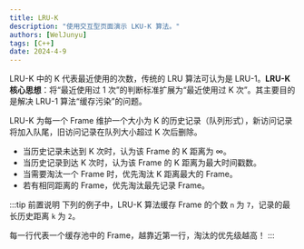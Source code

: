 ```yaml
---
title: LRU-K
description: "使用交互型页面演示 LKU-K 算法。"
authors: [WelJunyu]
tags: [C++]
date: 2024-4-9
---
```


LRU-K 中的 K 代表最近使用的次数，传统的 LRU 算法可认为是 LRU-1。**LRU-K 核心思想**：将“最近使用过 1 次”的判断标准扩展为“最近使用过 K 次”。其主要目的是解决 LRU-1 算法“缓存污染”的问题。

<!--truncate-->

LRU-K 为每一个 Frame 维护一个大小为 K 的历史记录（队列形式），新访问记录将加入队尾，旧访问记录在队列大小超过 K 次后删除。
- 当历史记录未达到 K 次时，认为该 Frame 的 K 距离为 $\infty$。
- 当历史记录到达 K 次时，认为该 Frame 的 K 距离为最大时间戳数。
- 当需要淘汰一个 Frame 时，优先淘汰 K 距离最大的 Frame。
- 若有相同距离的 Frame，优先淘汰最先记录 Frame。


:::tip 前置说明
下列的例子中，LRU-K 算法缓存 Frame 的个数 `n` 为 `7`，记录的最长历史距离 `k` 为 `2`。

每一行代表一个缓存池中的 Frame，越靠近第一行，淘汰的优先级越高！
:::

<LRUKExample/>